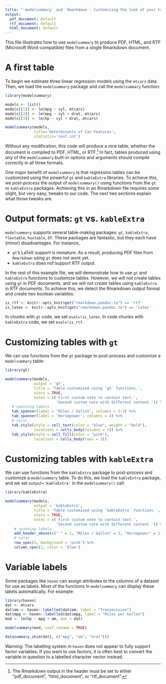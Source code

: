 ```yaml
---
title: "`modelsummary` and `Rmarkdown`: Customizing the look of your tables"
output:
  pdf_document: default
  rtf_document: default
  html_document: default
---
```


This file illustrates how to use `modelsummary` to produce PDF, HTML, and RTF (Microsoft Word-compatible) files from a single Rmarkdown document. 

# A first table

To begin we estimate three linear regression models using the `mtcars` data. Then, we load the `modelsummary` package and call the `modelsummary` function:

```r
library(modelsummary)

models <- list()
models[[1]] <- lm(mpg ~ cyl, mtcars)
models[[2]] <- lm(mpg ~ cyl + drat, mtcars)
models[[3]] <- lm(hp ~ cyl + drat, mtcars)

modelsummary(models,
             title='Determinants of Car Features',
             statistic='conf.int')
```

Without any modification, this code will produce a nice table, whether the document is compiled to PDF, HTML, or RTF.^[The Rmarkdown output in the header must be set to either "pdf_document", "html_document", or "rtf_document".] In fact, tables produced using *any* of the `modelsummary` built-in options and arguments should compile correctly in all three formats.

One major benefit of `modelsummary` is that regression tables can be customized using the powerful `gt` and `kableExtra` libraries. To achieve this, we *post-process* the output of `modelsummary()` using functions from the `gt` or `kableExtra` packages. Achieving this in an Rmarkdown file requires some slight, but very easy, tweaks to our code. The next two sections explain what those tweaks are. 

# Output formats: `gt` vs. `kableExtra`

`modelsummary` supports several table-making packages: `gt`, `kableExtra`, `flextable`, `huxtable`, `DT`. These packages are fantastic, but they each have (minor) disadvantages. For instance,

* `gt`'s LaTeX support is immature. As a result, producing PDF files from `Rmarkdown` using `gt` does not work yet.
* `kableExtra` does not support RTF output.

In the rest of this example file, we will demonstrate how to use `gt` and `kableExtra` functions to customize tables. However, we will not create tables using `gt` in PDF documents, and we will not create tables using `kableExtra` in RTF documents. To achieve this, we detect the Rmarkdown output format and create two boolean variables:

```r
is_rtf <- knitr::opts_knit$get("rmarkdown.pandoc.to") == 'rtf'
is_latex <- knitr::opts_knit$get("rmarkdown.pandoc.to") == 'latex'
```

In chunks with `gt` code, we set `eval=!is_latex`. In code chunks with `kableExtra` code, we set `eval=!is_rtf`.

# Customizing tables with `gt`

We can use functions from the `gt` package to post-process and customize a `modelsummary` table:

```r
library(gt)

modelsummary(models, 
             output = 'gt',
             title = 'Table customized using `gt` functions.',
             stars = TRUE,
             notes = c('First custom note to contain text.',
                       'Second custom note with different content.')) %>%
   # spanning labels
   tab_spanner(label = 'Miles / Gallon', columns = 2:3) %>%
   tab_spanner(label = 'Horsepower', columns = 4) %>%
   # color
   tab_style(style = cell_text(color = "blue", weight = "bold"),
             locations = cells_body(columns = 1)) %>%
   tab_style(style = cell_fill(color = "pink"),
             locations = cells_body(rows = 3))
```

# Customizing tables with `kableExtra`

We can use functions from the `kableExtra` package to post-process and customize a `modelsummary` table. To do this, we load the `kableExtra` package, and we set `output='kableExtra'` in the `modelsummary()` call:

```r
library(kableExtra)

modelsummary(models,
             output = 'kableExtra',
             title = 'Table customized using `kableExtra` functions.',
             stars = TRUE,
             notes = c('First custom note to contain text.',
                       'Second custom note with different content.')) %>%
    # spanning labels
    add_header_above(c(" " = 1, "Miles / Gallon" = 2, "Horsepower" = 1)) %>%
    # color
    row_spec(3, background = 'pink') %>%
    column_spec(1, color = 'blue')
```

# Variable labels

Some packages like `haven` can assign attributes to the columns of a dataset for use as labels. Most of the functions in `modelsummary` can display these labels automatically. For example:

```r
library(haven)
dat <- mtcars
dat$am <- haven::labelled(dat$am, label = "Transmission")
dat$mpg <- haven::labelled(dat$mpg, label = "Miles per Gallon")
mod <- lm(hp ~ mpg + am, dat = dat)

modelsummary(mod, coef_rename = TRUE)

datasummary_skim(dat[, c("mpg", "am", "drat")])
```

Warning: The labelling system in `haven` does not appear to fully support factor variables. If you want to use factors, it is often best to convert the variable in question to a labelled character vector instead.